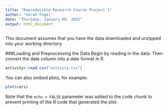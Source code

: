 ```yaml
---
title: "Reproducible Research Course Project 1"
author: "Sarah Fogel"
date: "Thursday, January 08, 2015"
output: html_document
---
```

This document assumes that you have the data downloaded and unzipped into your working directory.

###Loading and Preprocessing the Data
Begin by reading in the data.  Then convert the date column into a date format in R.
```r
activity<-read.csv("activity.csv")

```

You can also embed plots, for example:

```r
plot(cars)
```

Note that the `echo = FALSE` parameter was added to the code chunk to prevent printing of the R code that generated the plot.
